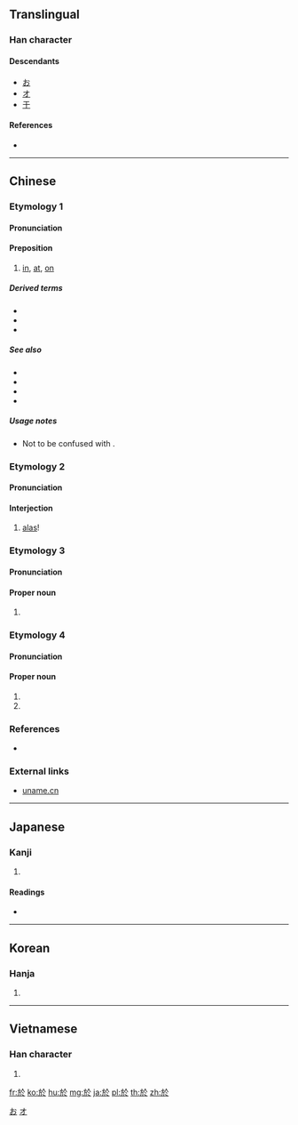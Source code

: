 {{also|于}}
==Translingual==
{{stroke order|type=animate}}

===Han character===
{{Han char|rn=70|rad=方|as=04|sn=8|four=08233|canj=YSOY|ids=⿰方仒}}

====Descendants====
* [[お]]
* [[オ]]
* [[于]]

====References====
* {{Han ref|kx=0481.110|dkj=13628|dj=0843.070|hdz=32175.020|uh=65BC|ud=26044|bh=A9F3|bd=43507}}

[[Category:Han characters from which hiragana were derived|お]]
[[Category:Han characters from which katakana were derived|オ]]

----

==Chinese==
{{zh-forms|s=于|t2=于}}

===Etymology 1===

====Pronunciation====
{{zh-pron
|m=yú
|c=jyu1
|h=pfs=yì;hpy=yi1
|mn=î
|w=
|mc=1
|oc=2
|ma=
|cat=prep,pn
}}

====Preposition====
{{zh-prep}}

# [[in]], [[at]], [[on]]
#: {{zh-usex|生 於 @1980 年|be born '''in''' 1980}}

=====Derived terms=====
* {{zh-l|於今}}
* {{zh-l|於是}}
* {{zh-l|關於}}

=====See also=====
* {{zh-l|在}}
* {{zh-l|給}}
* {{zh-l|對}}
* {{zh-l|從}}

=====Usage notes=====
* Not to be confused with {{zh-l|于}}.

===Etymology 2===
{{zh-forms}}

====Pronunciation====
{{zh-pron
|m=wū
|c=wu1
|h=pfs=
|mn=
|w=
|mc=2
|oc=1
|ma=
|cat=interj
}}

====Interjection====
{{zh-interj}}

# [[alas]]!

===Etymology 3===
{{zh-forms}}

====Pronunciation====
{{zh-pron
|m=yū,yú,2nb=Taiwan
|c=jyu4
|h=pfs=
|mn=
|w=
|mc=1
|oc=2
|ma=
|cat=propn
}}

====Proper noun====
{{zh-proper noun}}

# {{surname|lang=zh}}

===Etymology 4===
{{zh-forms}}

====Pronunciation====
{{zh-pron
|m=yú
|c=jyu1
|h=pfs=
|mn=
|w=
|mc=1
|oc=2
|ma=
|cat=propn
}}

====Proper noun====
{{zh-proper noun}}

# {{only used in|於陵|lang=zh}}
# {{only used in|於潛|lang=zh}}

===References===
* {{qual|Min Nan}} {{thcwdq|於}}

===External links===
* [http://www.uname.cn/html/Surname/2_2661.shtml uname.cn]

{{zh-cat|Elementary}}

----

==Japanese==

===Kanji===
{{ja-kanji|grade=|rs=方04}}

# {{defn|lang=ja|sort=方04}}

====Readings====
* {{ja-readings|on=[[お]] (o), [[よ]] (yo)|kun=[[あう]] (au), [[より]] (yori), [[おいて]] (oite)}}

----

==Korean==

===Hanja===
{{ko-hanja|hangeul=[[어]], [[오]]|eumhun=어조사 어, 감탄사 오|rv=eo, o|mr=ŏ, o|y=e, o}}

# {{defn|lang=ko|sort=方04}}

----

==Vietnamese==

===Han character===
{{vi-hantu|[[ư]], [[ơ]], [[ở]], [[ưa]], [[ô]], [[ờ]], [[ớ]], [[thờ]], [[ứ]]|rs=方04}}

# {{defn|lang=vi|sort=方04}}

[[fr:於]]
[[ko:於]]
[[hu:於]]
[[mg:於]]
[[ja:於]]
[[pl:於]]
[[th:於]]
[[zh:於]]